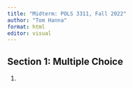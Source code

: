 ```yaml
---
title: "Midterm: POLS 3311, Fall 2022"
author: "Tom Hanna"
format: html
editor: visual
---
```


## Section 1: Multiple Choice

1. 